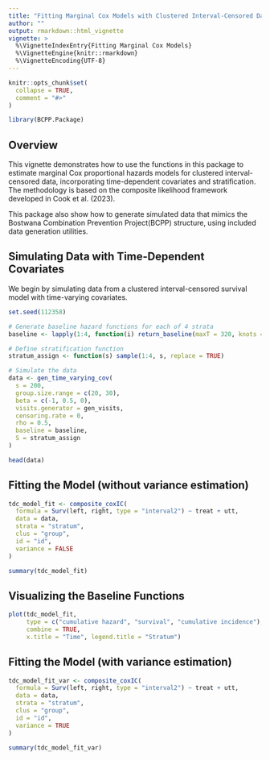 ```yaml
---
title: "Fitting Marginal Cox Models with Clustered Interval-Censored Data"
author: ""
output: rmarkdown::html_vignette
vignette: >
  %\VignetteIndexEntry{Fitting Marginal Cox Models}
  %\VignetteEngine{knitr::rmarkdown}
  %\VignetteEncoding{UTF-8}
---
```


```r
knitr::opts_chunk$set(
  collapse = TRUE,
  comment = "#>"
)
```

```r
library(BCPP.Package)
```

## Overview

This vignette demonstrates how to use the functions in this package to estimate marginal Cox proportional hazards models for clustered interval-censored data, incorporating time-dependent covariates and stratification. The methodology is based on the composite likelihood framework developed in Cook et al. (2023).

This package also show how to generate simulated data that mimics the Bostwana Combination Prevention Project(BCPP) structure, using included data generation utilities.

## Simulating Data with Time-Dependent Covariates
We begin by simulating data from a clustered interval-censored survival model with time-varying covariates.

```r
set.seed(112358)

# Generate baseline hazard functions for each of 4 strata
baseline <- lapply(1:4, function(i) return_baseline(maxT = 320, knots = 8))

# Define stratification function
stratum_assign <- function(s) sample(1:4, s, replace = TRUE)

# Simulate the data
data <- gen_time_varying_cov(
  s = 200,
  group.size.range = c(20, 30),
  beta = c(-1, 0.5, 0),
  visits.generator = gen_visits,
  censoring.rate = 0,
  rho = 0.5,
  baseline = baseline,
  S = stratum_assign
)

head(data)
```

## Fitting the Model (without variance estimation)

```r
tdc_model_fit <- composite_coxIC(
  formula = Surv(left, right, type = "interval2") ~ treat + utt,
  data = data,
  strata = "stratum",
  clus = "group",
  id = "id",
  variance = FALSE
)

summary(tdc_model_fit)
```

## Visualizing the Baseline Functions
```r
plot(tdc_model_fit,
     type = c("cumulative hazard", "survival", "cumulative incidence"),
     combine = TRUE,
     x.title = "Time", legend.title = "Stratum")
```

## Fitting the Model (with variance estimation)
```r
tdc_model_fit_var <- composite_coxIC(
  formula = Surv(left, right, type = "interval2") ~ treat + utt,
  data = data,
  strata = "stratum",
  clus = "group",
  id = "id",
  variance = TRUE
)

summary(tdc_model_fit_var)

```
